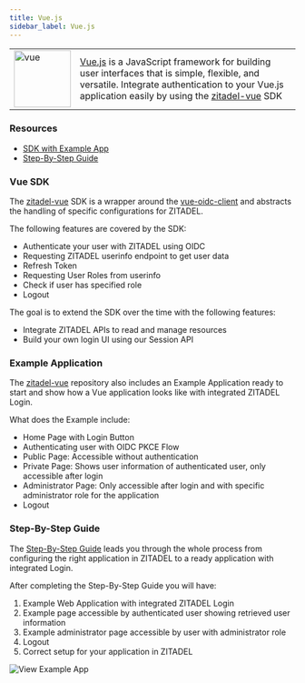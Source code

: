 ```yaml
---
title: Vue.js
sidebar_label: Vue.js
---
```


<table>
    <tr>
        <td width="100px">
            <img width="100px" src="/docs/img/tech/vue.svg" alt="vue"/>
        </td>
        <td>
            <a href="https://vuejs.org/" target="_blank">Vue.js</a> is a JavaScript framework for building user interfaces that is simple, flexible, and versatile.
            Integrate authentication to your Vue.js application easily by using the <a href="https://github.com/zitadel/zitadel-vue" target="_blank">zitadel-vue</a> SDK
        </td>
    </tr>
</table>

### Resources
- [SDK with Example App](https://github.com/zitadel/zitadel-vue)
- [Step-By-Step Guide](/docs/examples/login/vue)

### Vue SDK

The [zitadel-vue](https://github.com/zitadel/zitadel-vue) SDK is a wrapper around the [vue-oidc-client](https://github.com/soukoku/vue-oidc-client) and abstracts the handling of specific configurations for ZITADEL.

The following features are covered by the SDK:
- Authenticate your user with ZITADEL using OIDC
- Requesting ZITADEL userinfo endpoint to get user data
- Refresh Token
- Requesting User Roles from userinfo
- Check if user has specified role
- Logout

The goal is to extend the SDK over the time with the following features:
- Integrate ZITADEL APIs to read and manage resources
- Build your own login UI using our Session API

### Example Application

The [zitadel-vue](https://github.com/zitadel/zitadel-vue) repository also includes an Example Application ready to start and show how a Vue application looks like with integrated ZITADEL Login.

What does the Example include:
- Home Page with Login Button
- Authenticating user with OIDC PKCE Flow
- Public Page: Accessible without authentication
- Private Page: Shows user information of authenticated user, only accessible after login
- Administrator Page: Only accessible after login and with specific administrator role for the application
- Logout

### Step-By-Step Guide

The [Step-By-Step Guide](/docs/examples/login/vue) leads you through the whole process from configuring the right application in ZITADEL to a ready application with integrated Login.

After completing the Step-By-Step Guide you will have:
1. Example Web Application with integrated ZITADEL Login
2. Example page accessible by authenticated user showing retrieved user information
3. Example administrator page accessible by user with administrator role
4. Logout
5. Correct setup for your application in ZITADEL

![View Example App](/img/vue/app-screen.png)
